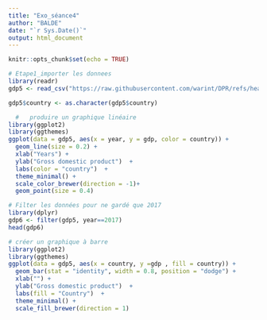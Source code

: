```yaml
---
title: "Exo_séance4"
author: "BALDE"
date: "`r Sys.Date()`"
output: html_document
---
```


```r
knitr::opts_chunk$set(echo = TRUE)
```




```r
# Etape1_importer les donnees
library(readr)
gdp5 <- read_csv("https://raw.githubusercontent.com/warint/DPR/refs/heads/main/chapter10/data/chapter10data.csv")
```

```r
gdp5$country <- as.character(gdp5$country)
```

```r
  #   produire un graphique linéaire
library(ggplot2)
library(ggthemes)
ggplot(data = gdp5, aes(x = year, y = gdp, color = country)) +
  geom_line(size = 0.2) +
  xlab("Years") +
  ylab("Gross domestic product")  +
  labs(color = "country")  +  
  theme_minimal() +
  scale_color_brewer(direction = -1)+
  geom_point(size = 0.4)
```
```r
# Filter les données pour ne gardé que 2017
library(dplyr)
gdp6 <- filter(gdp5, year==2017)
head(gdp6)
```

```r
# créer un graphique à barre
library(ggplot2)
library(ggthemes)
ggplot(data = gdp5, aes(x = country, y =gdp , fill = country)) + 
  geom_bar(stat = "identity", width = 0.8, position = "dodge") +
  xlab("") +
  ylab("Gross domestic product")  +
  labs(fill = "Country")  +  
  theme_minimal() + 
  scale_fill_brewer(direction = 1)
```

